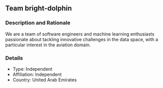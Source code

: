 ## Team bright-dolphin

### Description and Rationale
We are a team of software engineers and machine learning enthusiasts passionate about tackling innovative challenges in the data space, with a particular interest in the aviation domain.

### Details

* Type: Independent
* Affiliation: Independent
* Country: United Arab Emirates

